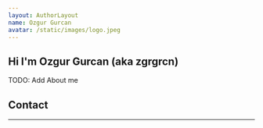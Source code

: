 ```yaml
---
layout: AuthorLayout
name: Ozgur Gurcan
avatar: /static/images/logo.jpeg
---
```



## Hi <Twemoji emoji="waving hand" /> I'm Ozgur Gurcan (aka zgrgrcn)
TODO: Add About me

## Contact

<SocialAccounts />

---

